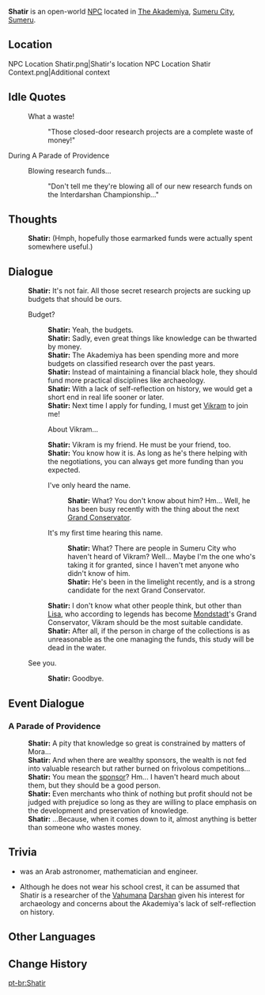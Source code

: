 {{Character Infobox
|type             = Open-World NPC
|image            = NPC Shatir.png
|region           = Sumeru
|location         = Sumeru
|affiliation      = Vahumana <!-- infer -->
|title            = Researcher
|voiceEN          = 
|voiceCN          = 
|voiceJP          = 
|dialoguereward   = 
}}
'''Shatir''' is an open-world [[NPC]] located in [[The Akademiya]], [[Sumeru City]], [[Sumeru]].

==Location==
<gallery>
NPC Location Shatir.png|Shatir's location
NPC Location Shatir Context.png|Additional context
</gallery>
<!--
==Profile==
Detailed story/lore information goes here.
''(To be added.)''

===Appearance===
Keep appearance section short and concise. Limit to 2 paragraphs with 3-4 sentences each.
''(To be added.)''

==Quests and Events==
{{Quests and Events}}
-->
==Idle Quotes==
{{Dialogue Start}}
:{{DIcon|Idle}} What a waste!
::{{A|VO Shatir 01.ogg}} "Those closed-door research projects are a complete waste of money!"
{{Dialogue End}}

;During A Parade of Providence
{{Dialogue Start}}
:{{DIcon|Idle}} Blowing research funds...
::{{A|VO Shatir A Parade of Providence 01.ogg}} "Don't tell me they're blowing all of our new research funds on the Interdarshan Championship..."
{{Dialogue End}}

==Thoughts==
{{All Schemes to Know Explanation|name=Shatir}}
:{{A|VO Shatir All Schemes to Know 01.ogg}} '''Shatir:''' (Hmph, hopefully those earmarked funds were actually spent somewhere useful.)

==Dialogue==
{{Dialogue Start}}
:'''Shatir:''' It's not fair. All those secret research projects are sucking up budgets that should be ours.
:{{DIcon}} Budget?
::'''Shatir:''' Yeah, the budgets.
::'''Shatir:''' Sadly, even great things like knowledge can be thwarted by money.
::'''Shatir:''' The Akademiya has been spending more and more budgets on classified research over the past years.
::'''Shatir:''' Instead of maintaining a financial black hole, they should fund more practical disciplines like archaeology.
::'''Shatir:''' With a lack of self-reflection on history, we would get a short end in real life sooner or later.
::'''Shatir:''' Next time I apply for funding, I must get [[Vikram]] to join me!
::{{DIcon}} About Vikram...
::'''Shatir:''' Vikram is my friend. He must be your friend, too.
::'''Shatir:''' You know how it is. As long as he's there helping with the negotiations, you can always get more funding than you expected.
::{{DIcon}} I've only heard the name.
:::'''Shatir:''' What? You don't know about him? Hm... Well, he has been busy recently with the thing about the next [[Grand Conservator]].
::{{DIcon}} It's my first time hearing this name.
:::'''Shatir:''' What? There are people in Sumeru City who haven't heard of Vikram? Well... Maybe I'm the one who's taking it for granted, since I haven't met anyone who didn't know of him.
:::'''Shatir:''' He's been in the limelight recently, and is a strong candidate for the next Grand Conservator.
::'''Shatir:''' I don't know what other people think, but other than [[Lisa]], who according to legends has become [[Mondstadt]]'s Grand Conservator, Vikram should be the most suitable candidate.
::'''Shatir:''' After all, if the person in charge of the collections is as unreasonable as the one managing the funds, this study will be dead in the water.
:{{DIcon}} See you.
::'''Shatir:''' Goodbye.
{{Dialogue End}}

==Event Dialogue==
===A Parade of Providence===
{{Dialogue Start}}
:'''Shatir:''' A pity that knowledge so great is constrained by matters of Mora...
:'''Shatir:''' And when there are wealthy sponsors, the wealth is not fed into valuable research but rather burned on frivolous competitions...
:'''Shatir:''' You mean the [[Sachin|sponsor]]? Hm... I haven't heard much about them, but they should be a good person.
:'''Shatir:''' Even merchants who think of nothing but profit should not be judged with prejudice so long as they are willing to place emphasis on the development and preservation of knowledge.
:'''Shatir:''' ...Because, when it comes down to it, almost anything is better than someone who wastes money.
{{Dialogue End}}

==Trivia==
*{{w|Ibn al-Shatir}} was an Arab astronomer, mathematician and engineer.
* Although he does not wear his school crest, it can be assumed that Shatir is a researcher of the [[Vahumana]] [[Darshan]] given his interest for archaeology and concerns about the Akademiya's lack of self-reflection on history.

==Other Languages==
{{Other Languages|default_hidden = 1
|en      = Shatir
|zhs     = 沙蒂尔
|zhs_rm  = Shādì'ěr
|zht     = 沙蒂爾
|zht_rm  = Shādì'ěr
|ja      = シャーティル
|ko      = 샤티르
|es      = Shatir
|fr      = Shatir
|ru      = Шатир
|th      = Shatir
|vi      = Shatir
|de      = Shatir
|id      = Shatir
|pt      = Shatir
|tr      = Shatir
|it      = Shatir
}}

==Change History==
{{Change History|3.0}}
<!--
==References==
{{Reflist}}
-->

[[pt-br:Shatir]]
